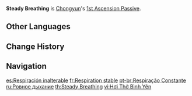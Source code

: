 {{Talent Infobox
|image         = Talent Steady Breathing.png
|character     = Chongyun
|type          = 1st Ascension Passive
|info          = Sword, Claymore, or Polearm-wielding characters within the field created by [[Spirit Blade: Chonghua's Layered Frost]] have their Normal ATK SPD increased by 8%.
|utility1      = ATK SPD
}}
'''Steady Breathing''' is [[Chongyun]]'s [[1st Ascension Passive]].

==Other Languages==
{{Other Languages
|en      = Steady Breathing
|zhs     = 吐纳真定
|zhs_rm  = Tǔ Nà Zhēn Dìng
|zht     = 吐納真定
|zht_rm  = Tǔ Nà Zhēn Dìng
|zh_tl   = 
|ja      = 吐納真定
|ja_rm   = Totou Shintei{{Assumed}}
|ja_tl   = 
|ko      = {{tt|진기|眞氣}} {{tt|토납|吐納}}
|ko_rm   = Jingi Tonap
|ko_tl   = Accept True Energy and Reveal it
|es      = Respiración inalterable
|es_tl   = Unalterable Breathing
|fr      = Respiration stable
|fr_tl   = Steady Breathing
|ru      = Ровное дыхание
|ru_tl   = Steady Breathing
|th      = Steady Breathing
|vi      = Hơi Thở Bình Yên
|vi_tl   = Peaceful Breath
|de      = Atemtechnik
|de_tl   = Breathing Technique
|id      = Steady Breathing
|pt      = Respiração Constante
|pt_tl   = Constant Breathing
|tr      = Nefes Tekniği
|tr_tl   = 
|it      = Respiro regolare
|it_tl   = Regular Breathing
}}

==Change History==
{{Change History|1.0}}

==Navigation==
{{Talent Navbox|Chongyun}}

[[es:Respiración inalterable]]
[[fr:Respiration stable]]
[[pt-br:Respiração Constante]]
[[ru:Ровное дыхание]]
[[th:Steady Breathing]]
[[vi:Hơi Thở Bình Yên]]